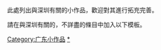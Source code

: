 {{hiddencat}}
此處列出與深圳有關的小作品，歡迎對其進行拓充完善。

請在與深圳有關的，不詳盡的條目中加入以下模板。

{{quote|
<code>Template:Sz-Stub 或 Template:深圳小作品</code>
}}


[[Category:广东小作品|Category:广东小作品]]
[[Category:深圳|*]]